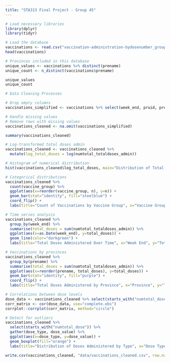 ```yaml
---
title: "STA313 Final Project - Group 45"
---
```


```r
# Load necessary libraries
library(dplyr)
library(tidyr)

```

```r
# Load the database
vaccinations <- read.csv("vaccination-administration-bydosenumber_grouped.csv")
head(vaccinations)

# Provinces included in this database
unique_values <- vaccinations %>% distinct(prename)
unique_count <- n_distinct(vaccinations$prename)

unique_values
unique_count

```

```r
# Data Cleaning Processes

# Drop empty columns
vaccinations_simplified <- vaccinations %>% select(week_end, pruid, prename, vaccine_group, product_name, numtotal_totaldoses_admin, numtotal_dose1_admin, numtotal_dose2_admin, numtotal_dose3_admin, numtotal_dose4_admin, numtotal_dose5._admin, numtotal_dosenotreported_admin)

# Handle missing values
# Remove rows with missing values
vaccinations_cleaned <- na.omit(vaccinations_simplified)

```

```r
summary(vaccinations_cleaned)

```

```r
# Log-transformed total doses admin
vaccinations_cleaned <- vaccinations_cleaned %>%
  mutate(log_total_doses = log(numtotal_totaldoses_admin))

# Histogram of numerical distribution
hist(vaccinations_cleaned$log_total_doses, main="Distribution of Total Doses Administered", xlab="Logged Total Doses", col="skyblue")

# Categorical distributions
vaccinations_cleaned %>% 
  count(vaccine_group) %>%
  ggplot(aes(x=reorder(vaccine_group, n), y=n)) +
  geom_bar(stat="identity", fill="steelblue") +
  coord_flip() +
  labs(title="Count of Vaccinations by Vaccine Group", x="Vaccine Group", y="Count")

# Time series analysis
vaccinations_cleaned %>%
  group_by(week_end) %>%
  summarise(total_doses = sum(numtotal_totaldoses_admin)) %>%
  ggplot(aes(x=as.Date(week_end), y=total_doses)) +
  geom_line(color="darkgreen") +
  labs(title="Total Doses Administered Over Time", x="Week End", y="Total Doses")

```

```r
# Vaccinations by provinces
vaccinations_cleaned %>%
  group_by(prename) %>%
  summarise(total_doses = sum(numtotal_totaldoses_admin)) %>%
  ggplot(aes(x=reorder(prename, total_doses), y=total_doses)) +
  geom_bar(stat="identity", fill="purple") +
  coord_flip() +
  labs(title="Total Doses Administered by Province", x="Province", y="Total Doses")

# Correlations between dose levels
dose_data <- vaccinations_cleaned %>% select(starts_with("numtotal_dose"))
corr_matrix <- cor(dose_data, use="complete.obs")
corrplot::corrplot(corr_matrix, method="circle")

# Detect for outliers
vaccinations_cleaned %>%
  select(starts_with("numtotal_dose")) %>%
  gather(dose_type, dose_value) %>%
  ggplot(aes(x=dose_type, y=dose_value)) +
  geom_boxplot(fill="orange") +
  labs(title="Distribution of Doses Administered by Type", x="Dose Type", y="Number of Doses")

```

```r
write.csv(vaccinations_cleaned, "data/vaccinations_cleaned.csv", row.names = FALSE)

```
